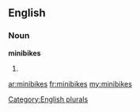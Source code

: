 ==English==

===Noun===
'''minibikes'''

# {{plural of|[[minibike]]}}

[[Category:English plurals]]

[[ar:minibikes]]
[[fr:minibikes]]
[[my:minibikes]]
